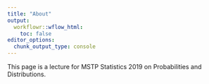```yaml
---
title: "About"
output:
  workflowr::wflow_html:
    toc: false
editor_options:
  chunk_output_type: console
---
```


This page is a lecture for MSTP Statistics 2019 on Probabilities and Distributions.
